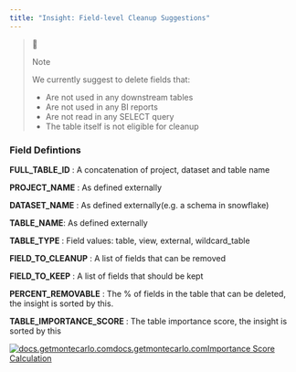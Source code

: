 ```yaml
---
title: "Insight: Field-level Cleanup Suggestions"
---
```


> 📘
> 
> Note
> 
> We currently suggest to delete fields that:
> 
> * Are not used in any downstream tables
> * Are not used in any BI reports
> * Are not read in any SELECT query
> * The table itself is not eligible for cleanup

### Field Defintions

**FULL\_TABLE\_ID** : A concatenation of project, dataset and table name 

**PROJECT\_NAME** : As defined externally

**DATASET\_NAME** : As defined externally(e.g. a schema in snowflake) 

**TABLE\_NAME**: As defined externally

**TABLE\_TYPE** : Field values: table, view, external, wildcard\_table 

**FIELD\_TO\_CLEANUP** : A list of fields that can be removed

**FIELD\_TO\_KEEP** : A list of fields that should be kept

**PERCENT\_REMOVABLE** : The % of fields in the table that can be deleted, the insight is sorted by this.

**TABLE\_IMPORTANCE\_SCORE** : The table importance score, the insight is sorted by this

[![docs.getmontecarlo.com](/images/e42fb99-small-Monte_Carlo_Logo_Secondary.png)docs.getmontecarlo.comImportance Score Calculation](https://docs.getmontecarlo.com/docs/key-assets-importance-score)